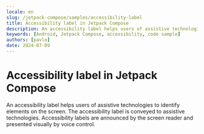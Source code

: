 ```yaml
---
locale: en
slug: /jetpack-compose/samples/accessibility-label
title: Accessibility label in Jetpack Compose
description: An accessibility label helps users of assistive technologies to identify elements on the screen.
keywords: [Android, Jetpack Compose, accessibility, code sample]
authors: [pavlo]
date: 2024-07-09
---
```


# Accessibility label in Jetpack Compose

An accessibility label helps users of assistive technologies to identify elements on the screen. The accessibility label is conveyed to assistive technologies. Accessibility labels are announced by the screen reader and presented visually by voice control.

<CodeSample id="accessibility-label" platform="jetpack-compose" locale="en"/>
